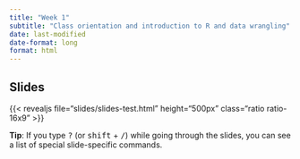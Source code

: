 ```yaml
---
title: "Week 1"
subtitle: "Class orientation and introduction to R and data wrangling"
date: last-modified
date-format: long
format: html
---
```


## Slides

{{< revealjs file="slides/slides-test.html" height="500px" class="ratio ratio-16x9" >}}

:::{.callout-tip}
**Tip**: If you type <kbd>?</kbd> (or <kbd>shift</kbd> + <kbd>/</kbd>) while going through the slides, you can see a list of special slide-specific commands.
:::